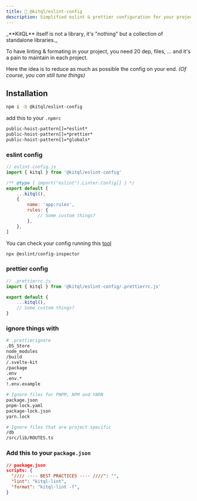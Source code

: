 ```yaml
---
title: 💄 @kitql/eslint-config
description: Simplified eslint & prettier configuration for your projects
---
```



<Aside type="tip">
	_**KitQL** itself is not a library, it's "nothing" but a collection of standalone libraries._
</Aside>

To have linting & formating in your project, you need 20 dep, files, ... and it's a pain to maintain
in each project.

Here the idea is to reduce as much as possible the config on your end. _(Of course, you can still
tune things)_

## Installation

```sh
npm i -D @kitql/eslint-config
```

add this to your `.npmrc`

```txt
public-hoist-pattern[]=*eslint*
public-hoist-pattern[]=*prettier*
public-hoist-pattern[]=*globals*
```

### eslint config

```js
// eslint.config.js
import { kitql } from '@kitql/eslint-config'

/** @type { import("eslint").Linter.Config[] } */
export default [
	...kitql(),
	{
		name: 'app:rules',
		rules: {
			// Some custom things?
		},
	},
]
```

You can check your config running this [tool](https://github.com/eslint/config-inspector)

```bash
npx @eslint/config-inspector
```

### prettier config

```js
// .prettierrc.js
import { kitql } from '@kitql/eslint-config/.prettierrc.js'

export default {
	...kitql(),
	// Some custom things?
}
```

### ignore things with

```bash
# .prettierignore
.DS_Store
node_modules
/build
/.svelte-kit
/package
.env
.env.*
!.env.example

# Ignore files for PNPM, NPM and YARN
package.json
pnpm-lock.yaml
package-lock.json
yarn.lock

# Ignore files that are project specific
/db
/src/lib/ROUTES.ts
```

### Add this to your `package.json`

```json
// package.json
scripts: {
  "//// ---- BEST PRACTICES ---- ////": "",
  "lint": "kitql-lint",
  "format": "kitql-lint -f",
}
```
